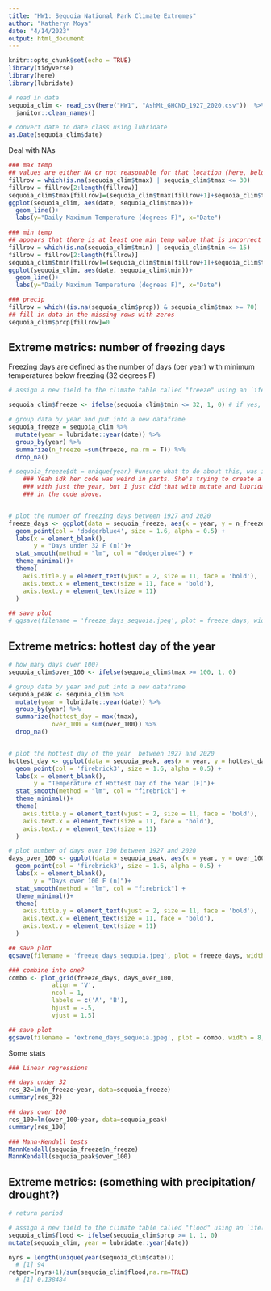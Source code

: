 ```yaml
---
title: "HW1: Sequoia National Park Climate Extremes"
author: "Katheryn Moya"
date: "4/14/2023"
output: html_document
---
```


```r
knitr::opts_chunk$set(echo = TRUE)
library(tidyverse)
library(here)
library(lubridate)
```


```r
# read in data
sequoia_clim <- read_csv(here("HW1", "AshMt_GHCND_1927_2020.csv"))  %>% 
  janitor::clean_names()

# convert date to date class using lubridate
as.Date(sequoia_clim$date)

```

Deal with NAs
```r
### max temp
## values are either NA or not reasonable for that location (here, below 30F)
fillrow = which(is.na(sequoia_clim$tmax) | sequoia_clim$tmax <= 30)
fillrow = fillrow[2:length(fillrow)]
sequoia_clim$tmax[fillrow]=(sequoia_clim$tmax[fillrow+1]+sequoia_clim$tmax[fillrow-1])/2
ggplot(sequoia_clim, aes(date, sequoia_clim$tmax))+
  geom_line()+ 
  labs(y="Daily Maximum Temperature (degrees F)", x="Date")

### min temp
## appears that there is at least one min temp value that is incorrect
fillrow = which(is.na(sequoia_clim$tmin) | sequoia_clim$tmin <= 15)
fillrow = fillrow[2:length(fillrow)]
sequoia_clim$tmin[fillrow]=(sequoia_clim$tmin[fillrow+1]+sequoia_clim$tmin[fillrow-1])/2
ggplot(sequoia_clim, aes(date, sequoia_clim$tmin))+
  geom_line()+ 
  labs(y="Daily Maximum Temperature (degrees F)", x="Date")

### precip
fillrow = which((is.na(sequoia_clim$prcp)) & sequoia_clim$tmax >= 70)
## fill in data in the missing rows with zeros
sequoia_clim$prcp[fillrow]=0
```


## Extreme metrics: number of freezing days

Freezing days are defined as the number of days (per year) with minimum temperatures below freezing (32 degrees F)

```r
# assign a new field to the climate table called "freeze" using an `ifelse` statement

sequoia_clim$freeze <- ifelse(sequoia_clim$tmin <= 32, 1, 0) # if yes, value of 1, if no, value of 0

# group data by year and put into a new dataframe
sequoia_freeze = sequoia_clim %>% 
  mutate(year = lubridate::year(date)) %>% 
  group_by(year) %>% 
  summarize(n_freeze =sum(freeze, na.rm = T)) %>%
  drop_na()  

# sequoia_freeze$dt = unique(year) #unsure what to do about this, was in sam's code
    ### Yeah idk her code was weird in parts. She's trying to create a column
    ### with just the year, but I just did that with mutate and lubridate
    ### in the code above. 


# plot the number of freezing days between 1927 and 2020
freeze_days <- ggplot(data = sequoia_freeze, aes(x = year, y = n_freeze)) +
  geom_point(col = 'dodgerblue4', size = 1.6, alpha = 0.5) +
  labs(x = element_blank(),
       y = "Days under 32 F (n)")+
  stat_smooth(method = "lm", col = "dodgerblue4") +
  theme_minimal()+
  theme(
    axis.title.y = element_text(vjust = 2, size = 11, face = 'bold'),
    axis.text.x = element_text(size = 11, face = 'bold'),
    axis.text.y = element_text(size = 11)
  )

## save plot
# ggsave(filename = 'freeze_days_sequoia.jpeg', plot = freeze_days, width = 8, height = 5, units = "in")


```

## Extreme metrics: hottest day of the year
```r
# how many days over 100?
sequoia_clim$over_100 <- ifelse(sequoia_clim$tmax >= 100, 1, 0)

# group data by year and put into a new dataframe
sequoia_peak <- sequoia_clim %>% 
  mutate(year = lubridate::year(date)) %>% 
  group_by(year) %>% 
  summarize(hottest_day = max(tmax),
            over_100 = sum(over_100)) %>%
  drop_na()  


# plot the hottest day of the year  between 1927 and 2020
hottest_day <- ggplot(data = sequoia_peak, aes(x = year, y = hottest_day)) +
  geom_point(col = 'firebrick3', size = 1.6, alpha = 0.5) +
  labs(x = element_blank(),
       y = "Temperature of Hottest Day of the Year (F)")+
  stat_smooth(method = "lm", col = "firebrick") +
  theme_minimal()+
  theme(
    axis.title.y = element_text(vjust = 2, size = 11, face = 'bold'),
    axis.text.x = element_text(size = 11, face = 'bold'),
    axis.text.y = element_text(size = 11)
  )

# plot number of days over 100 between 1927 and 2020
days_over_100 <- ggplot(data = sequoia_peak, aes(x = year, y = over_100)) +
  geom_point(col = 'firebrick3', size = 1.6, alpha = 0.5) +
  labs(x = element_blank(),
       y = "Days over 100 F (n)")+
  stat_smooth(method = "lm", col = "firebrick") +
  theme_minimal()+
  theme(
    axis.title.y = element_text(vjust = 2, size = 11, face = 'bold'),
    axis.text.x = element_text(size = 11, face = 'bold'),
    axis.text.y = element_text(size = 11)
  )

## save plot
ggsave(filename = 'freeze_days_sequoia.jpeg', plot = freeze_days, width = 8, height = 5, units = "in")
```

```r
### combine into one?
combo <- plot_grid(freeze_days, days_over_100,
            align = 'V',
            ncol = 1,
            labels = c('A', 'B'),
            hjust = -.5,
            vjust = 1.5)

## save plot
ggsave(filename = 'extreme_days_sequoia.jpeg', plot = combo, width = 8, height = 6, units = "in")
```

Some stats
```r
### Linear regressions

## days under 32
res_32=lm(n_freeze~year, data=sequoia_freeze)
summary(res_32)

## days over 100
res_100=lm(over_100~year, data=sequoia_peak)
summary(res_100)

### Mann-Kendall tests
MannKendall(sequoia_freeze$n_freeze)
MannKendall(sequoia_peak$over_100)
```


## Extreme metrics: (something with precipitation/ drought?)
```r
# return period

# assign a new field to the climate table called "flood" using an `ifelse` statement
sequoia_clim$flood <- ifelse(sequoia_clim$prcp >= 1, 1, 0) 
mutate(sequoia_clim, year = lubridate::year(date))

nyrs = length(unique(year(sequoia_clim$date)))
  # [1] 94
retper=(nyrs+1)/sum(sequoia_clim$flood,na.rm=TRUE)
  # [1] 0.138484
```


